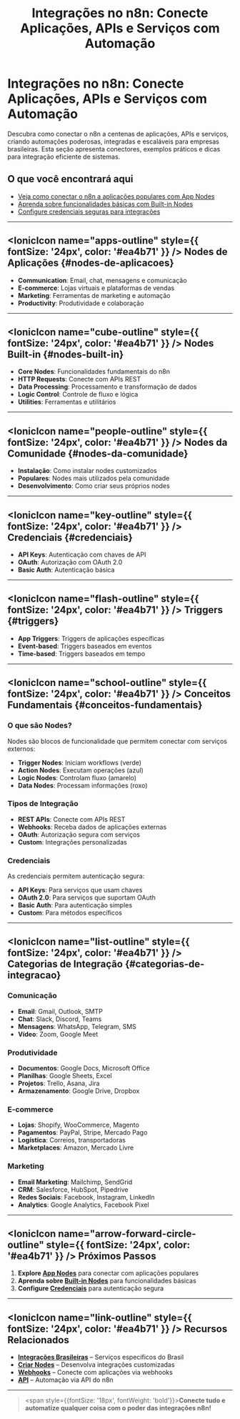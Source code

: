 ﻿---
sidebar_position: 1
title: "Integrações no n8n: Conecte Aplicações, APIs e Serviços com Automação"
description: Descubra como conectar o n8n a centenas de aplicações, APIs e serviços, criando automações poderosas e integradas para empresas brasileiras.
keywords: [n8n, integrações, conectores, integração de apps, automação de sistemas, integração Brasil, API n8n, conectores empresariais, integração de serviços, automação de processos]
---

# Integrações no n8n: Conecte Aplicações, APIs e Serviços com Automação

Descubra como conectar o n8n a centenas de aplicações, APIs e serviços, criando automações poderosas, integradas e escaláveis para empresas brasileiras. Esta seção apresenta conectores, exemplos práticos e dicas para integração eficiente de sistemas.

## O que você encontrará aqui

- [Veja como conectar o n8n a aplicações populares com App Nodes](./app-nodes/)
- [Aprenda sobre funcionalidades básicas com Built-in Nodes](./builtin-nodes/)
- [Configure credenciais seguras para integrações](./credential-nodes/)

---

## <IonicIcon name="apps-outline" style={{ fontSize: '24px', color: '#ea4b71' }} /> Nodes de Aplicações {#nodes-de-aplicacoes}

- **Communication**: Email, chat, mensagens e comunicação
- **E-commerce**: Lojas virtuais e plataformas de vendas
- **Marketing**: Ferramentas de marketing e automação
- **Productivity**: Produtividade e colaboração

---

## <IonicIcon name="cube-outline" style={{ fontSize: '24px', color: '#ea4b71' }} /> Nodes Built-in {#nodes-built-in}

- **Core Nodes**: Funcionalidades fundamentais do n8n
- **HTTP Requests**: Conecte com APIs REST
- **Data Processing**: Processamento e transformação de dados
- **Logic Control**: Controle de fluxo e lógica
- **Utilities**: Ferramentas e utilitários

---

## <IonicIcon name="people-outline" style={{ fontSize: '24px', color: '#ea4b71' }} /> Nodes da Comunidade {#nodes-da-comunidade}

- **Instalação**: Como instalar nodes customizados
- **Populares**: Nodes mais utilizados pela comunidade
- **Desenvolvimento**: Como criar seus próprios nodes

---

## <IonicIcon name="key-outline" style={{ fontSize: '24px', color: '#ea4b71' }} /> Credenciais {#credenciais}

- **API Keys**: Autenticação com chaves de API
- **OAuth**: Autorização com OAuth 2.0
- **Basic Auth**: Autenticação básica

---

## <IonicIcon name="flash-outline" style={{ fontSize: '24px', color: '#ea4b71' }} /> Triggers {#triggers}

- **App Triggers**: Triggers de aplicações específicas
- **Event-based**: Triggers baseados em eventos
- **Time-based**: Triggers baseados em tempo

---

## <IonicIcon name="school-outline" style={{ fontSize: '24px', color: '#ea4b71' }} /> Conceitos Fundamentais {#conceitos-fundamentais}

### O que são Nodes?

Nodes são blocos de funcionalidade que permitem conectar com serviços externos:

- **Trigger Nodes**: Iniciam workflows (verde)
- **Action Nodes**: Executam operações (azul)
- **Logic Nodes**: Controlam fluxo (amarelo)
- **Data Nodes**: Processam informações (roxo)

### Tipos de Integração

- **REST APIs**: Conecte com APIs REST
- **Webhooks**: Receba dados de aplicações externas
- **OAuth**: Autorização segura com serviços
- **Custom**: Integrações personalizadas

### Credenciais

As credenciais permitem autenticação segura:

- **API Keys**: Para serviços que usam chaves
- **OAuth 2.0**: Para serviços que suportam OAuth
- **Basic Auth**: Para autenticação simples
- **Custom**: Para métodos específicos

---

## <IonicIcon name="list-outline" style={{ fontSize: '24px', color: '#ea4b71' }} /> Categorias de Integração {#categorias-de-integracao}

### Comunicação
- **Email**: Gmail, Outlook, SMTP
- **Chat**: Slack, Discord, Teams
- **Mensagens**: WhatsApp, Telegram, SMS
- **Vídeo**: Zoom, Google Meet

### Produtividade
- **Documentos**: Google Docs, Microsoft Office
- **Planilhas**: Google Sheets, Excel
- **Projetos**: Trello, Asana, Jira
- **Armazenamento**: Google Drive, Dropbox

### E-commerce
- **Lojas**: Shopify, WooCommerce, Magento
- **Pagamentos**: PayPal, Stripe, Mercado Pago
- **Logística**: Correios, transportadoras
- **Marketplaces**: Amazon, Mercado Livre

### Marketing
- **Email Marketing**: Mailchimp, SendGrid
- **CRM**: Salesforce, HubSpot, Pipedrive
- **Redes Sociais**: Facebook, Instagram, LinkedIn
- **Analytics**: Google Analytics, Facebook Pixel

---

## <IonicIcon name="arrow-forward-circle-outline" style={{ fontSize: '24px', color: '#ea4b71' }} /> Próximos Passos

1. **Explore [App Nodes](./app-nodes/)** para conectar com aplicações populares
2. **Aprenda sobre [Built-in Nodes](./builtin-nodes/)** para funcionalidades básicas
3. **Configure [Credenciais](./credential-nodes/)** para autenticação segura

---

## <IonicIcon name="link-outline" style={{ fontSize: '24px', color: '#ea4b71' }} /> Recursos Relacionados

- **[Integrações Brasileiras](../integracoes-br/)** – Serviços específicos do Brasil
- **[Criar Nodes](./criar-nodes/)** – Desenvolva integrações customizadas
- **[Webhooks](./webhooks)** – Conecte com aplicações via webhooks
- **[API](../api/)** – Automação via API do n8n

---

> <span style={{fontSize: '18px', fontWeight: 'bold'}}>**Conecte tudo e automatize qualquer coisa com o poder das integrações n8n!**</span>

